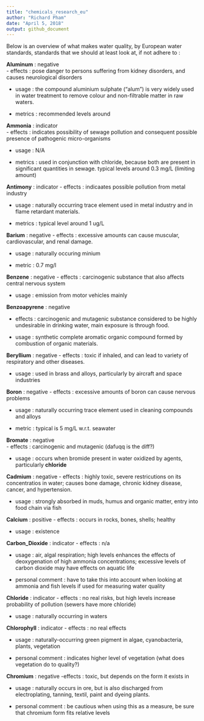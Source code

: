 ```yaml
---
title: "chemicals_research_eu"
author: "Richard Pham"
date: "April 5, 2018"
output: github_document
---
```

Below is an overview of what makes water quality, by European water standards, standards 
that we should at least look at, if not adhere to : 

__Aluminum__ : negative  
- effects : pose danger to persons suffering from kidney disorders, and 
            causes neurological disorders 

- usage :
  the compound aluminium sulphate ("alum") is very widely used in
  water treatment to remove colour and non-filtrable matter in raw
  waters.

- metrics : recommended levels around 

__Ammonia__ : indicator  
- effects : indicates possibility of sewage pollution and consequent 
            possible presence of pathogenic micro-organisms
 
- usage : N/A 

- metrics : used in conjunction with chloride, because both are present
            in significant quantities in sewage.
            typical levels around 0.3 mg/L (limiting amount)

__Antimony__ : indicator 
- effects : indicaates possible pollution from metal industry 

- usage : naturally occurring trace element used in metal industry and in
          flame retardant materials. 

- metrics : typical level around 1 ug/L 

__Barium__ : negative 
- effects : excessive amounts can cause muscular, cardiovascular, and 
            renal damage. 

- usage : naturally occuring minium 

- metric : 0.7 mg/l 

__Benzene__ : negative 
- effects : carcinogenic substance that also affects central nervous 
            system 

- usage : emission from motor vehicles mainly 

__Benzoapyrene__ : negative 

- effects : carcinogenic and mutagenic substance considered to be highly 
            undesirable in drinking water, main exposure is through 
            food.

- usage : synthetic complete aromatic organic compound formed by 
          combustion of organic materials.  

__Beryllium__ : negative 
- effects : toxic if inhaled, and can lead to variety of respiratory and 
            other diseases. 

- usage : used in brass and alloys, particularly by aircraft and space 
          industries

__Boron__ : negative 
- effects : excessive amounts of boron can cause nervous problems 

- usage : naturally occurring trace element used in cleaning compounds 
          and alloys 

- metric : typical is 5 mg/L w.r.t. seawater 

__Bromate__ : negative  
- effects : carcinogenic and mutagenic (dafuqq is the diff?)

- usage : occurs when bromide present in water oxidized by agents, particularly **chloride**

__Cadmium__ : negative 
- effects : highly toxic, severe restricutions on its concentratios in 
            water; causes bone damage, chronic kidney disease, cancer, 
            and hypertension. 

- usage : strongly absorbed in muds, humus and organic matter, entry 
          into food chain via fish 

__Calcium__ : positive 
- effects : occurs in rocks, bones, shells; healthy 

- usage : existence 

__Carbon_Dioxide__ : indicator 
- effects : n/a  

- usage : air, algal respiration; high levels enhances the effects of deoxygenation of high ammonia concentrations; excessive levels of carbon dioxide may have effects on aquatic life 

- personal comment : have to take this into account when looking at 
                     ammonia and fish levels if used for measuring water
                     quality 

__Chloride__ : indicator 
- effects : no real risks, but high levels increase probability of 
            pollution (sewers have more chloride)

- usage : naturally occurring in waters

__Chlorophyll__ : indicator 
- effects : no real effects 

- usage : naturally-occurring green pigment in algae, cyanobacteria, 
            plants, vegetation 

- personal comment : indicates higher level of vegetation (what does 
                     vegetation do to quality?) 

__Chromium__ : negative 
-effects : toxic, but depends on the form it exists in 

- usage : naturally occurs in ore, but is also discharged from 
          electroplating, tanning, textil, paint and dyeing plants. 

- personal comment : be cautious when using this as a measure, be sure 
                     that chromium form fits relative levels